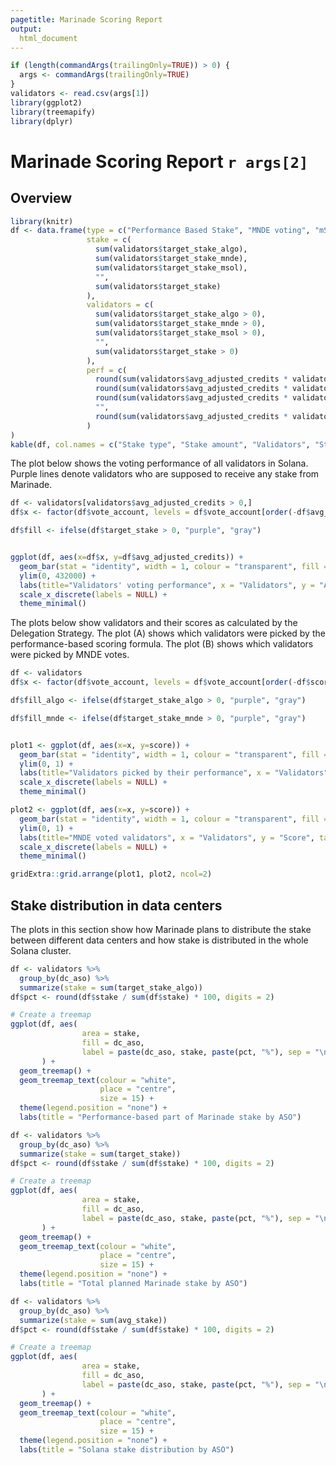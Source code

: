 ```yaml
---
pagetitle: Marinade Scoring Report
output:
  html_document
---
```

```r
if (length(commandArgs(trailingOnly=TRUE)) > 0) {
  args <- commandArgs(trailingOnly=TRUE)
}
validators <- read.csv(args[1])
library(ggplot2)
library(treemapify)
library(dplyr)
```
# Marinade Scoring Report `r args[2]`
## Overview
```r
library(knitr)
df <- data.frame(type = c("Performance Based Stake", "MNDE voting", "mSOL directing", "", "**Total Stake**"),
                 stake = c(
                   sum(validators$target_stake_algo),
                   sum(validators$target_stake_mnde),
                   sum(validators$target_stake_msol),
                   "",
                   sum(validators$target_stake)
                 ),
                 validators = c(
                   sum(validators$target_stake_algo > 0),
                   sum(validators$target_stake_mnde > 0),
                   sum(validators$target_stake_msol > 0),
                   "",
                   sum(validators$target_stake > 0)
                 ),
                 perf = c(
                   round(sum(validators$avg_adjusted_credits * validators$target_stake_algo) / sum(validators$target_stake_algo)),
                   round(sum(validators$avg_adjusted_credits * validators$target_stake_mnde) / sum(validators$target_stake_mnde)),
                   round(sum(validators$avg_adjusted_credits * validators$target_stake_msol) / sum(validators$target_stake_msol)),
                   "",
                   round(sum(validators$avg_adjusted_credits * validators$target_stake) / sum(validators$target_stake))
                 )
)
kable(df, col.names = c("Stake type", "Stake amount", "Validators", "Stake-weighted, commission-adjusted voting performance"))
```

The plot below shows the voting performance of all validators in Solana. Purple lines denote validators who are supposed to receive any stake from Marinade.

```r
df <- validators[validators$avg_adjusted_credits > 0,]
df$x <- factor(df$vote_account, levels = df$vote_account[order(-df$avg_adjusted_credits)])

df$fill <- ifelse(df$target_stake > 0, "purple", "gray")


ggplot(df, aes(x=df$x, y=df$avg_adjusted_credits)) +
  geom_bar(stat = "identity", width = 1, colour = "transparent", fill = df$fill) +
  ylim(0, 432000) +
  labs(title="Validators' voting performance", x = "Validators", y = "Average commission adjusted vote credits") +
  scale_x_discrete(labels = NULL) +
  theme_minimal()
```

The plots below show validators and their scores as calculated by the Delegation Strategy. The plot (A) shows which validators were picked by the performance-based scoring formula. The plot (B) shows which validators were picked by MNDE votes.

```r
df <- validators
df$x <- factor(df$vote_account, levels = df$vote_account[order(-df$score)])

df$fill_algo <- ifelse(df$target_stake_algo > 0, "purple", "gray")

df$fill_mnde <- ifelse(df$target_stake_mnde > 0, "purple", "gray")


plot1 <- ggplot(df, aes(x=x, y=score)) +
  geom_bar(stat = "identity", width = 1, colour = "transparent", fill = df$fill_algo) +
  ylim(0, 1) +
  labs(title="Validators picked by their performance", x = "Validators", y = "Score", tag = "A") +
  scale_x_discrete(labels = NULL) +
  theme_minimal()

plot2 <- ggplot(df, aes(x=x, y=score)) +
  geom_bar(stat = "identity", width = 1, colour = "transparent", fill = df$fill_mnde) +
  ylim(0, 1) +
  labs(title="MNDE voted validators", x = "Validators", y = "Score", tag = "B") +
  scale_x_discrete(labels = NULL) +
  theme_minimal()

gridExtra::grid.arrange(plot1, plot2, ncol=2)
```

## Stake distribution in data centers
The plots in this section show how Marinade plans to distribute the stake between different data centers and how stake is distributed in the whole Solana cluster.

```r
df <- validators %>% 
  group_by(dc_aso) %>% 
  summarize(stake = sum(target_stake_algo))
df$pct <- round(df$stake / sum(df$stake) * 100, digits = 2)

# Create a treemap
ggplot(df, aes(
                area = stake,
                fill = dc_aso,
                label = paste(dc_aso, stake, paste(pct, "%"), sep = "\n"))
       ) +
  geom_treemap() +
  geom_treemap_text(colour = "white",
                    place = "centre",
                    size = 15) +
  theme(legend.position = "none") +
  labs(title = "Performance-based part of Marinade stake by ASO")
```


```r
df <- validators %>% 
  group_by(dc_aso) %>% 
  summarize(stake = sum(target_stake))
df$pct <- round(df$stake / sum(df$stake) * 100, digits = 2)

# Create a treemap
ggplot(df, aes(
                area = stake,
                fill = dc_aso,
                label = paste(dc_aso, stake, paste(pct, "%"), sep = "\n"))
       ) +
  geom_treemap() +
  geom_treemap_text(colour = "white",
                    place = "centre",
                    size = 15) +
  theme(legend.position = "none") +
  labs(title = "Total planned Marinade stake by ASO")
```


```r
df <- validators %>% 
  group_by(dc_aso) %>% 
  summarize(stake = sum(avg_stake))
df$pct <- round(df$stake / sum(df$stake) * 100, digits = 2)

# Create a treemap
ggplot(df, aes(
                area = stake,
                fill = dc_aso,
                label = paste(dc_aso, stake, paste(pct, "%"), sep = "\n"))
       ) +
  geom_treemap() +
  geom_treemap_text(colour = "white",
                    place = "centre",
                    size = 15) +
  theme(legend.position = "none") +
  labs(title = "Solana stake distribution by ASO")
```
